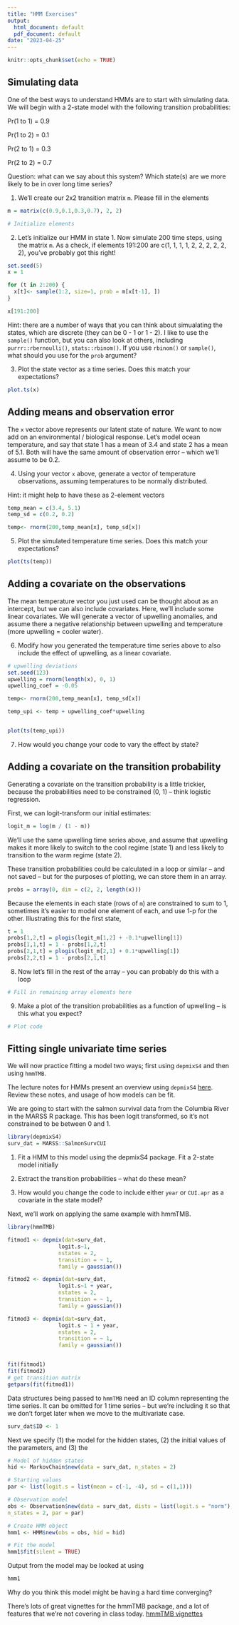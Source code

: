 ```yaml
---
title: "HMM Exercises"
output:
  html_document: default
  pdf_document: default
date: "2023-04-25"
---
```


```r
knitr::opts_chunk$set(echo = TRUE)
```

## Simulating data

One of the best ways to understand HMMs are to start with simulating data. We will begin with a 2-state model with the following transition probabilities:

Pr(1 to 1) = 0.9

Pr(1 to 2) = 0.1

Pr(2 to 1) = 0.3

Pr(2 to 2) = 0.7

Question: what can we say about this system? Which state(s) are we more likely to be in over long time series?

1.  We'll create our 2x2 transition matrix `m`. Please fill in the elements

```r
m = matrix(c(0.9,0.1,0.3,0.7), 2, 2)

# Initialize elements
```

2.  Let's initialize our HMM in state 1. Now simulate 200 time steps, using the matrix `m`. As a check, if elements 191:200 are c(1, 1, 1, 1, 2, 2, 2, 2, 2, 2), you've probably got this right!

```r
set.seed(5)
x = 1

for (t in 2:200) {
  x[t]<- sample(1:2, size=1, prob = m[x[t-1], ])
}

x[191:200]
```

Hint: there are a number of ways that you can think about simualating the states, which are discrete (they can be 0 - 1 or 1 - 2). I like to use the `sample()` function, but you can also look at others, including `purrr::rbernoulli()`, `stats::rbinom()`. If you use `rbinom()` or `sample()`, what should you use for the `prob` argument?

3.  Plot the state vector as a time series. Does this match your expectations?

```r
plot.ts(x)
```

## Adding means and observation error

The `x` vector above represents our latent state of nature. We want to now add on an environmental / biological response. Let's model ocean temperature, and say that state 1 has a mean of 3.4 and state 2 has a mean of 5.1. Both will have the same amount of observation error -- which we'll assume to be 0.2.

4.  Using your vector `x` above, generate a vector of temperature observations, assuming temperatures to be normally distributed.

Hint: it might help to have these as 2-element vectors

```r
temp_mean = c(3.4, 5.1)
temp_sd = c(0.2, 0.2)

temp<- rnorm(200,temp_mean[x], temp_sd[x])


```

5.  Plot the simulated temperature time series. Does this match your expectations?

```r

plot(ts(temp))

```

## Adding a covariate on the observations

The mean temperature vector you just used can be thought about as an intercept, but we can also include covariates. Here, we'll include some linear covariates. We will generate a vector of upwelling anomalies, and assume there a negative relationship between upwelling and temperature (more upwelling = cooler water).

6.  Modify how you generated the temperature time series above to also include the effect of upwelling, as a linear covariate.

```r
# upwelling deviations
set.seed(123)
upwelling = rnorm(length(x), 0, 1)
upwelling_coef = -0.05

temp<- rnorm(200,temp_mean[x], temp_sd[x])

temp_upi <- temp + upwelling_coef*upwelling


plot(ts(temp_upi))

```

7.  How would you change your code to vary the effect by state?

## Adding a covariate on the transition probability

Generating a covariate on the transition probability is a little trickier, because the probabilities need to be constrained (0, 1) -- think logistic regression.

First, we can logit-transform our initial estimates:

```r
logit_m = log(m / (1 - m))
```

We'll use the same upwelling time series above, and assume that upwelling makes it more likely to switch to the cool regime (state 1) and less likely to transition to the warm regime (state 2).

These transition probabilities could be calculated in a loop or similar -- and not saved -- but for the purposes of plotting, we can store them in an array.

```r
probs = array(0, dim = c(2, 2, length(x)))
```

Because the elements in each state (rows of `m`) are constrained to sum to 1, sometimes it's easier to model one element of each, and use 1-p for the other. Illustrating this for the first state,

```r
t = 1
probs[1,2,t] = plogis(logit_m[1,2] + -0.1*upwelling[1])
probs[1,1,t] = 1 - probs[1,2,t]
probs[2,1,t] = plogis(logit_m[2,1] + 0.1*upwelling[1])
probs[2,2,t] = 1 - probs[2,1,t]
```

8.  Now let's fill in the rest of the array -- you can probably do this with a loop

```r
# Fill in remaining array elements here
```

9.  Make a plot of the transition probabilities as a function of upwelling -- is this what you expect?

```r
# Plot code
```

\break

## Fitting single univariate time series

We will now practice fitting a model two ways; first using `depmixS4` and then using `hmmTMB`.

The lecture notes for HMMs present an overview using `depmixS4` [here](https://atsa-es.github.io/atsa/Lectures/Week%205/lec_10_hmm.html#1). Review these notes, and usage of how models can be fit. 

We are going to start with the salmon survival data from the Columbia River in the MARSS R package. This has been logit transformed, so it's not constrained to be between 0 and 1.  

```r
library(depmixS4)
surv_dat = MARSS::SalmonSurvCUI
```

1. Fit a HMM to this model using the depmixS4 package. Fit a 2-state model initially

2. Extract the transition probabilities -- what do these mean?  
3. How would you change the code to include either `year` or `CUI.apr` as a covariate in the state model?  

Next, we'll work on applying the same example with hmmTMB.

```r
library(hmmTMB)

fitmod1 <- depmix(dat=surv_dat, 
                logit.s~1,
                nstates = 2,
                transition = ~ 1,
                family = gaussian())

fitmod2 <- depmix(dat=surv_dat, 
                logit.s~1 + year,
                nstates = 2,
                transition = ~ 1,
                family = gaussian())

fitmod3 <- depmix(dat=surv_dat, 
                logit.s ~ 1 + year,
                nstates = 2,
                transition = ~ 1,
                family = gaussian())


fit(fitmod1)
fit(fitmod2)
# get transition matrix
getpars(fit(fitmod1))

```

Data structures being passed to `hmmTMB` need an ID column representing the time series. It can be omitted for 1 time series -- but we're including it so that we don't forget later when we move to the multivariate case.  

```r
surv_dat$ID <- 1
```

Next we specify (1) the model for the hidden states, (2) the initial values of the parameters, and (3) the 
```r
# Model of hidden states
hid <- MarkovChain$new(data = surv_dat, n_states = 2)

# Starting values
par <- list(logit.s = list(mean = c(-1, -4), sd = c(1,1)))

# Observation model
obs <- Observation$new(data = surv_dat, dists = list(logit.s = "norm"),
n_states = 2, par = par)

# Create HMM object
hmm1 <- HMM$new(obs = obs, hid = hid)

# Fit the model
hmm1$fit(silent = TRUE)
```

Output from the model may be looked at using 

```r
hmm1
```

Why do you think this model might be having a hard time converging?  

There's lots of great vignettes for the hmmTMB package, and a lot of features that we're not covering in class today. [hmmTMB vignettes](https://github.com/TheoMichelot/hmmTMB/tree/master/vignettes)

